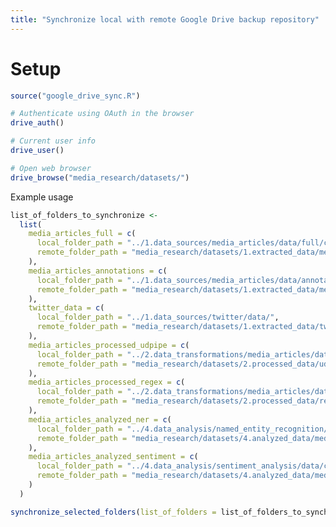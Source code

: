 ```yaml
---
title: "Synchronize local with remote Google Drive backup repository"
---
```


# Setup
```r
source("google_drive_sync.R")

# Authenticate using OAuth in the browser
drive_auth()

# Current user info
drive_user()

# Open web browser
drive_browse("media_research/datasets/")

```


Example usage
```r
list_of_folders_to_synchronize <-
  list(
    media_articles_full = c(
      local_folder_path = "../1.data_sources/media_articles/data/full/chunks/",
      remote_folder_path = "media_research/datasets/1.extracted_data/media/full/chunks/"
    ),
    media_articles_annotations = c(
      local_folder_path = "../1.data_sources/media_articles/data/annotations/chunks/",
      remote_folder_path = "media_research/datasets/1.extracted_data/media/annotations/chunks/"
    ),
    twitter_data = c(
      local_folder_path = "../1.data_sources/twitter/data/",
      remote_folder_path = "media_research/datasets/1.extracted_data/twitter/data/"
    ),
    media_articles_processed_udpipe = c(
      local_folder_path = "../2.data_transformations/media_articles/data/udpipe_processed/chunks/",
      remote_folder_path = "media_research/datasets/2.processed_data/udpipe_processed/chunks/"
    ),
    media_articles_processed_regex = c(
      local_folder_path = "../2.data_transformations/media_articles/data/regex_processed/chunks/",
      remote_folder_path = "media_research/datasets/2.processed_data/regex_processed/chunks/"
    ),
    media_articles_analyzed_ner = c(
      local_folder_path = "../4.data_analysis/named_entity_recognition/data/chunks/",
      remote_folder_path = "media_research/datasets/4.analyzed_data/media/ner/chunks/"
    ),
    media_articles_analyzed_sentiment = c(
      local_folder_path = "../4.data_analysis/sentiment_analysis/data/chunks/",
      remote_folder_path = "media_research/datasets/4.analyzed_data/media/sentiment/chunks/"
    )
  )

synchronize_selected_folders(list_of_folders = list_of_folders_to_synchronize)


```

